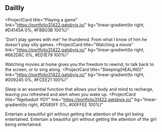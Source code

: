 ## Daillly

<ProjectCard
  title="Playing a game"
  link="https://portfolio31422.gatsbyjs.io/"
  bg="linear-gradient(to right, #D4145A 0%, #FBB03B 100%)"
>
  'Don't play games with me!' he thundered.
  From what I know of him he doesn't play silly games.
</ProjectCard>
<ProjectCard
  title="Watching a movie"
  link="https://portfolio31422.gatsbyjs.io/"
  bg="linear-gradient(to right, #662D8C 0%, #ED1E79 100%)"
>
  Watching movies at home gives you the freedom to rewind, to talk back to the screen, or to sing along.
</ProjectCard>
<ProjectCard
  title="Sleeping(HEALING)"
  link="https://portfolio31422.gatsbyjs.io/"
  bg="linear-gradient(to right, #009245 0%, #FCEE21 100%)"
>
  Sleep is an essential function that allows your body and mind to recharge, leaving you refreshed and alert when you wake up.
</ProjectCard>
<ProjectCard
  title="Ngebadutt YGY"
  link="https://portfolio31422.gatsbyjs.io/"
  bg="linear-gradient(to right, #D585FF 0%, #00FFEE 100%)"
>
  Entertain a beautiful girl without getting the attention of the girl being entertained.
  Entertain a beautiful girl without getting the attention of the girl being entertained.
</ProjectCard>
